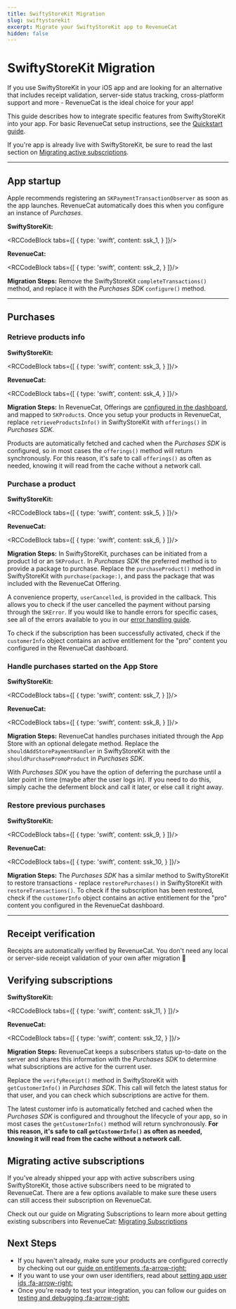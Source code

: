 ```yaml
---
title: SwiftyStoreKit Migration
slug: swiftystorekit
excerpt: Migrate your SwiftyStoreKit app to RevenueCat
hidden: false
---
```


# SwiftyStoreKit Migration

If you use SwiftyStoreKit in your iOS app and are looking for an alternative that includes receipt validation, server-side status tracking, cross-platform support and more - RevenueCat is the ideal choice for your app!

This guide describes how to integrate specific features from SwiftyStoreKit into your app. For basic RevenueCat setup instructions, see the [Quickstart guide](/docs/getting-started).

If you're app is already live with SwiftyStoreKit, be sure to read the last section on [Migrating active subscriptions](/docs/migrating-to-revenuecat/swiftystorekit#section-migrating-active-subscriptions).

---

## App startup

Apple recommends registering an `SKPaymentTransactionObserver` as soon as the app launches. RevenueCat automatically does this when you configure an instance of _Purchases_.

**SwiftyStoreKit:**



<RCCodeBlock tabs={[
    {
        type: 'swift',
        content: ssk_1,
    }
]}/>

**RevenueCat:**


<RCCodeBlock tabs={[
    {
        type: 'swift',
        content: ssk_2,
    }
]}/>

**Migration Steps:**
Remove the SwiftyStoreKit `completeTransactions()` method, and replace it with the _Purchases SDK_ `configure()` method.

---

## Purchases

### Retrieve products info

**SwiftyStoreKit:**


<RCCodeBlock tabs={[
    {
        type: 'swift',
        content: ssk_3,
    }
]}/>

**RevenueCat:**


<RCCodeBlock tabs={[
    {
        type: 'swift',
        content: ssk_4,
    }
]}/>

**Migration Steps:**
In RevenueCat, Offerings are [configured in the dashboard](/docs/getting-started/entitlements), and mapped to `SKProduct`s. Once you setup your products in RevenueCat, replace `retrieveProductsInfo()` in SwiftyStoreKit with `offerings()` in _Purchases SDK_.

Products are automatically fetched and cached when the _Purchases SDK_ is configured, so in most cases the `offerings()` method will return synchronously. For this reason, it's safe to call `offerings()` as often as needed, knowing it will read from the cache without a network call.

### Purchase a product

**SwiftyStoreKit:**


<RCCodeBlock tabs={[
    {
        type: 'swift',
        content: ssk_5,
    }
]}/>

**RevenueCat:**


<RCCodeBlock tabs={[
    {
        type: 'swift',
        content: ssk_6,
    }
]}/>

**Migration Steps:**
In SwiftyStoreKit, purchases can be initiated from a product Id or an `SKProduct`. In _Purchases SDK_ the preferred method is to provide a package to purchase. Replace the `purchaseProduct()` method in SwiftyStoreKit with `purchase(package:)`, and pass the package that was included with the RevenueCat Offering.

A convenience property, `userCancelled`, is provided in the callback. This allows you to check if the user cancelled the payment without parsing through the `SKError`. If you would like to handle errors for specific cases, see all of the errors available to you in our [error handling guide](/docs/test-and-launch/errors).

To check if the subscription has been successfully activated, check if the `customerInfo` object contains an active entitlement for the "pro" content you configured in the RevenueCat dashboard.

### Handle purchases started on the App Store

**SwiftyStoreKit:**


<RCCodeBlock tabs={[
    {
        type: 'swift',
        content: ssk_7,
    }
]}/>

**RevenueCat:**


<RCCodeBlock tabs={[
    {
        type: 'swift',
        content: ssk_8,
    }
]}/>

**Migration Steps:**
RevenueCat handles purchases initiated through the App Store with an optional delegate method. Replace the `shouldAddStorePaymentHandler` in SwiftyStoreKit with the `shouldPurchasePromoProduct` in _Purchases SDK_.

With _Purchases SDK_ you have the option of deferring the purchase until a later point in time (maybe after the user logs in). If you need to do this, simply cache the deferment block and call it later, or else call it right away.

### Restore previous purchases

**SwiftyStoreKit:**


<RCCodeBlock tabs={[
    {
        type: 'swift',
        content: ssk_9,
    }
]}/>

**RevenueCat:**


<RCCodeBlock tabs={[
    {
        type: 'swift',
        content: ssk_10,
    }
]}/>

**Migration Steps:**
The _Purchases SDK_ has a similar method to SwiftyStoreKit to restore transactions - replace `restorePurchases()` in SwiftyStoreKit with `restoreTransactions()`. To check if the subscription has been restored, check if the `customerInfo` object contains an active entitlement for the "pro" content you configured in the RevenueCat dashboard.

---

## Receipt verification

Receipts are automatically verified by RevenueCat. You don't need any local or server-side receipt validation of your own after migration 🎉

## Verifying subscriptions

**SwiftyStoreKit:**


<RCCodeBlock tabs={[
    {
        type: 'swift',
        content: ssk_11,
    }
]}/>

**RevenueCat:**


<RCCodeBlock tabs={[
    {
        type: 'swift',
        content: ssk_12,
    }
]}/>

**Migration Steps:**
RevenueCat keeps a subscribers status up-to-date on the server and shares this information with the _Purchases SDK_ to determine what subscriptions are active for the current user.

Replace the `verifyReceipt()` method in SwiftyStoreKit with `getCustomerInfo()` in _Purchases SDK_. This call will fetch the latest status for that user, and you can check which subscriptions are active for them.

The latest customer info is automatically fetched and cached when the _Purchases SDK_ is configured and throughout the lifecycle of your app, so in most cases the `getCustomerInfo()` method will return synchronously. **For this reason, it's safe to call `getCustomerInfo()` as often as needed, knowing it will read from the cache without a network call.**

## Migrating active subscriptions

If you've already shipped your app with active subscribers using SwiftyStoreKit, those active subscribers need to be migrated to RevenueCat. There are a few options available to make sure these users can still access their subscription on RevenueCat.

Check out our guide on Migrating Subscriptions to learn more about getting existing subscribers into RevenueCat: [Migrating Subscriptions](/docs/migrating-to-revenuecat/migrating-existing-subscriptions)

## Next Steps

- If you haven't already, make sure your products are configured correctly by checking out our [guide on entitlements :fa-arrow-right:](/docs/getting-started/entitlements)
- If you want to use your own user identifiers, read about [setting app user ids :fa-arrow-right:](/docs/customers/user-ids)
- Once you're ready to test your integration, you can follow our guides on [testing and debugging :fa-arrow-right:](/docs/test-and-launch/debugging)
